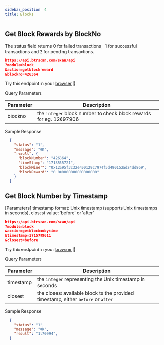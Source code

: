 ---
sidebar_position: 4
title: Blocks
---


## Get Block Rewards by BlockNo
The status field returns 0 for failed transactions，1 for successful transactions and 2 for pending transactions.


```json
https://api.btrscan.com/scan/api
?module=block
&action=getblockreward
&blockno=426364
```

Try this endpoint in your [browser](https://api.btrscan.com/scan/api?module=block&action=getblockreward&blockNum=426364) 🔗

<Tabs>
  <TabItem value="request" label="Request" default>
    Query Parameters

| Parameter | Description                                            |
|---|---|
| blockno | the `integer` block number to check block rewards for eg. 12697906 |

    
  </TabItem>
  <TabItem value="response" label="Response">

  Sample Response
      
  ```json
    {
      "status": "1",
      "message": "OK",
      "result": {
        "blockNumber": "426364",
        "timeStamp": "1713555721",
        "blockMiner": "0x12a95f3c32e400129c7970f5d490152ad24dd869",
        "blockReward": "0.000000000000000000"
      }
    }
  ```
  </TabItem>
</Tabs>

## Get Block Number by Timestamp
[Parameters] timestamp format: Unix timestamp (supports Unix timestamps in seconds), closest value: 'before' or 'after'

```json
https://api.btrscan.com/scan/api
?module=block
&action=getblocknobytime
&timestamp=1715789611
&closest=before
```

Try this endpoint in your [browser](https://api.btrscan.com/scan/api?module=block&action=getblocknobytime&timestamp=1715789611&closest=before) 🔗

<Tabs>
  <TabItem value="request" label="Request" default>
    Query Parameters

| Parameter | Description                                            |
|---|---|
| timestamp | the `integer` representing the Unix timestamp in seconds |
| closest | the closest available block to the provided timestamp, either `before` or `after` |

    
  </TabItem>
  <TabItem value="response" label="Response">

  Sample Response
      
  ```json
    {
      "status": "1",
      "message": "OK",
      "result": "1170994",
    }
  ```
  </TabItem>
</Tabs>